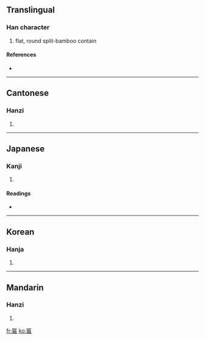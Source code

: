 ==Translingual==

===Han character===
{{Han char|rn=23|rad=匸|as=09|sn=11|four=7171<sub>2</sub>|canj=尸竹尸月 (SHSB), 尸戈尸月 (SISB)}}

# flat, round split-bamboo contain

====References====
* {{Han ref|kx=0155.110|dkj=02689|dj=0347.240|hdz=10088.030|uh=533E|ud=21310|bh=B0D0|bd=45264}}

----

==Cantonese==

===Hanzi===
{{yue-hanzi|jyut=|y=bin2}}

# {{defn|Cantonese}}

----

==Japanese==

===Kanji===
{{ja-kanji|grade=|rs=匸09}}

# {{defn|Japanese}}

====Readings====
* {{ja-readings|on=[[へん]] (hen)|kun=[[うすい]] (usui), [[ひらたい]] (hiratai), [[がく]] (gaku)}}

----

==Korean==

===Hanja===
{{ko-hanja|hangeul=편|rv=pyeon|mr=p'yŏn}}

# {{defn|Korean}}

----

==Mandarin==

===Hanzi===
{{cmn-hanzi|pin=[[biǎn]] ([[bian3]])|wg=pien<sup>3</sup>}}

# {{defn|Mandarin}}

[[fr:匾]]
[[ko:匾]]